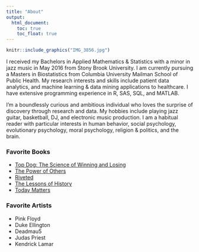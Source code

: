 ```yaml
---
title: "About"
output:
  html_document:
    toc: true
    toc_float: true
---
```


```r
knitr::include_graphics("IMG_3856.jpg")
```

I received my Bachelors in Applied Mathematics & Statistics with a minor in jazz music in May 2016 from Stony Brook University. I am currently pursuing a Masters in Biostatistics from Columbia University Mailman School of Public Health. My research interests and skills include patient data analytics, and machine learning & data mining applications to healthcare. I have extensive programming experience in R, SAS, SQL, and MATLAB.    

I'm a boundlessly curious and ambitious individual who loves the surprise of discovery through research and data. My hobbies include playing jazz guitar, basketball, DJ, and electronic music production. I am a habitual reader with particular interests in human behavior, social psychology, evolutionary psychology, moral psychology, religion & politics, and the brain. 



### Favorite Books
* [Top Dog: The Science of Winning and Losing](https://www.amazon.com/Top-Dog-Science-Winning-Losing/dp/1455515140/ref=sr_1_3?ie=UTF8&qid=1496870414&sr=8-3&keywords=top+dog)
* [The Power of Others](https://www.amazon.com/Power-Others-Pressure-Groupthink-Everything/dp/1780746539/ref=sr_1_2?ie=UTF8&qid=1496870536&sr=8-2&keywords=the+power+of+others)
* [Riveted](https://www.amazon.com/Riveted-Science-Movies-Religion-Universe/dp/113727901X/ref=sr_1_1?ie=UTF8&qid=1496870578&sr=8-1&keywords=rivited)
* [The Lessons of History](https://www.amazon.com/gp/product/143914995X/ref=oh_aui_detailpage_o09_s00?ie=UTF8&psc=1)
* [Today Matters](https://www.amazon.com/gp/product/1931722528/ref=oh_aui_detailpage_o00_s00?ie=UTF8&psc=1)



### Favorite Artists
* Pink Floyd
* Duke Ellington
* Deadmau5
* Judas Priest
* Kendrick Lamar

